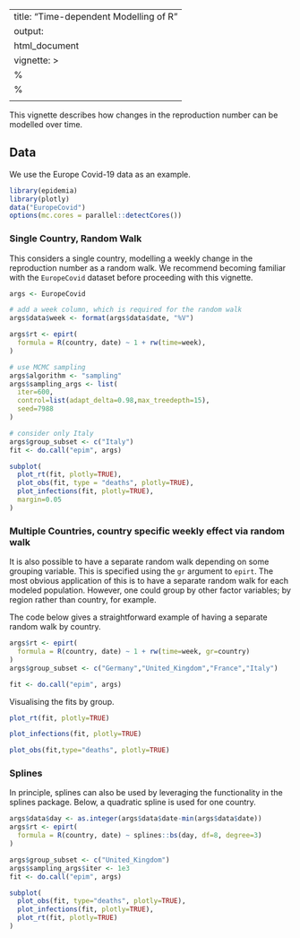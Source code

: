 
---
title: "Time-dependent Modelling of R"
output: 
  html_document
vignette: >
  %\VignetteIndexEntry{Time-dpendent Modelling of R}
  %\VignetteEngine{knitr::rmarkdown}
  \usepackage[utf8]{inputenc}
---

This vignette describes how changes in the reproduction number can be modelled over time.

## Data

We use the Europe Covid-19 data as an example. 
```r
library(epidemia)
library(plotly)
data("EuropeCovid")
options(mc.cores = parallel::detectCores())
```

### Single Country, Random Walk

This considers a single country, modelling a weekly change in the reproduction number as a random walk. We recommend becoming familiar with the `EuropeCovid` dataset before proceeding with this vignette.

```r
args <- EuropeCovid

# add a week column, which is required for the random walk
args$data$week <- format(args$data$date, "%V")

args$rt <- epirt(
  formula = R(country, date) ~ 1 + rw(time=week),
)

# use MCMC sampling
args$algorithm <- "sampling"
args$sampling_args <- list(
  iter=600,
  control=list(adapt_delta=0.98,max_treedepth=15),
  seed=7988
)

# consider only Italy
args$group_subset <- c("Italy")
fit <- do.call("epim", args)
```
```r
subplot(
  plot_rt(fit, plotly=TRUE),
  plot_obs(fit, type = "deaths", plotly=TRUE),
  plot_infections(fit, plotly=TRUE),
  margin=0.05
)
```

### Multiple Countries, country specific weekly effect via random walk

It is also possible to have a separate random walk depending on some grouping variable. 
This is specified using the `gr` argument to `epirt`.
The most obvious application of this is to have a separate random walk for each modeled population.
However, one could group by other factor variables; by region rather than country, for example.

The code below gives a straightforward example of having a separate random walk by country.

```r
args$rt <- epirt(
  formula = R(country, date) ~ 1 + rw(time=week, gr=country)
)
args$group_subset <- c("Germany","United_Kingdom","France","Italy")

fit <- do.call("epim", args)
```

Visualising the fits by group.

```r
plot_rt(fit, plotly=TRUE)
```

```r
plot_infections(fit, plotly=TRUE)
```

```r
plot_obs(fit,type="deaths", plotly=TRUE)
```


### Splines 

In principle, splines can also be used by leveraging the functionality in the splines package. Below, a quadratic spline is used for one country.

```r
args$data$day <- as.integer(args$data$date-min(args$data$date))
args$rt <- epirt(
  formula = R(country, date) ~ splines::bs(day, df=8, degree=3)
)

args$group_subset <- c("United_Kingdom")
args$sampling_args$iter <- 1e3
fit <- do.call("epim", args)
```

```r
subplot(
  plot_obs(fit, type="deaths", plotly=TRUE),
  plot_infections(fit, plotly=TRUE),
  plot_rt(fit, plotly=TRUE)
)
```








